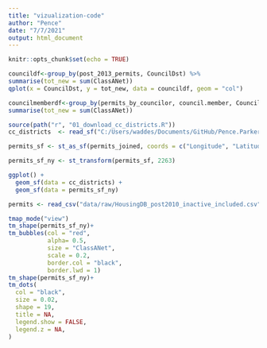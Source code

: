 ```yaml
---
title: "vizualization-code"
author: "Pence"
date: "7/7/2021"
output: html_document
---
```


```r
knitr::opts_chunk$set(echo = TRUE)
```

```r
councildf<-group_by(post_2013_permits, CouncilDst) %>%
summarise(tot_new = sum(ClassANet))
qplot(x = CouncilDst, y = tot_new, data = councildf, geom = "col")
```

```r
councilmemberdf<-group_by(permits_by_councilor, council.member, CouncilDst) %>%
summarise(tot_new = sum(ClassANet))
```



```r
source(path("r", "01_download_cc_districts.R"))
cc_districts  <- read_sf("C:/Users/waddes/Documents/GitHub/Pence.Parker.Project/data/nycc_21b")
```



```r
permits_sf <- st_as_sf(permits_joined, coords = c("Longitude", "Latitude"), crs = 4326)

permits_sf_ny <- st_transform(permits_sf, 2263)

ggplot() +
  geom_sf(data = cc_districts) +
  geom_sf(data = permits_sf_ny)
```

```r
permits <- read_csv("data/raw/HousingDB_post2010_inactive_included.csv")
```


```r
tmap_mode("view")
tm_shape(permits_sf_ny)+
tm_bubbles(col = "red",
           alpha= 0.5,
           size = "ClassANet",
           scale = 0.2,
           border.col = "black",
           border.lwd = 1)
tm_shape(permits_sf_ny)+
tm_dots(
  col = "black",
  size = 0.02,
  shape = 19,
  title = NA,
  legend.show = FALSE,
  legend.z = NA,
)
```
  